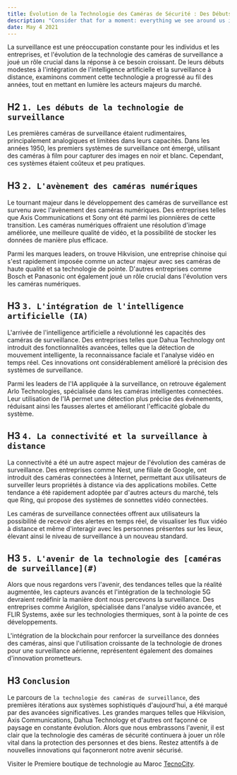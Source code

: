 ```yaml
---
title: Évolution de la Technologie des Caméras de Sécurité : Des Débuts à l'Avenir
description: "Consider that for a moment: everything we see around us is assumed to have had a cause and is contingent upon."
date: May 4 2021
---
```

La surveillance est une préoccupation constante pour les individus et les entreprises, et l'évolution de la technologie des caméras de surveillance a joué un rôle crucial dans la réponse à ce besoin croissant. De leurs débuts modestes à l'intégration de l'intelligence artificielle et la surveillance à distance, examinons comment cette technologie a progressé au fil des années, tout en mettant en lumière les acteurs majeurs du marché.

## H2 `1. Les débuts de la technologie de surveillance`
Les premières caméras de surveillance étaient rudimentaires, principalement analogiques et limitées dans leurs capacités. Dans les années 1950, les premiers systèmes de surveillance ont émergé, utilisant des caméras à film pour capturer des images en noir et blanc. Cependant, ces systèmes étaient coûteux et peu pratiques.

## H3 `2. L'avènement des caméras numériques`
Le tournant majeur dans le développement des caméras de surveillance est survenu avec l'avènement des caméras numériques. Des entreprises telles que Axis Communications et Sony ont été parmi les pionnières de cette transition. Les caméras numériques offraient une résolution d'image améliorée, une meilleure qualité de vidéo, et la possibilité de stocker les données de manière plus efficace.

Parmi les marques leaders, on trouve Hikvision, une entreprise chinoise qui s'est rapidement imposée comme un acteur majeur avec ses caméras de haute qualité et sa technologie de pointe. D'autres entreprises comme Bosch et Panasonic ont également joué un rôle crucial dans l'évolution vers les caméras numériques.

## H3 `3. L'intégration de l'intelligence artificielle (IA)`
L'arrivée de l'intelligence artificielle a révolutionné les capacités des caméras de surveillance. Des entreprises telles que Dahua Technology ont introduit des fonctionnalités avancées, telles que la détection de mouvement intelligente, la reconnaissance faciale et l'analyse vidéo en temps réel. Ces innovations ont considérablement amélioré la précision des systèmes de surveillance.

Parmi les leaders de l'IA appliquée à la surveillance, on retrouve également Arlo Technologies, spécialisée dans les caméras intelligentes connectées. Leur utilisation de l'IA permet une détection plus précise des événements, réduisant ainsi les fausses alertes et améliorant l'efficacité globale du système.

## H3 `4. La connectivité et la surveillance à distance`
La connectivité a été un autre aspect majeur de l'évolution des caméras de surveillance. Des entreprises comme Nest, une filiale de Google, ont introduit des caméras connectées à Internet, permettant aux utilisateurs de surveiller leurs propriétés à distance via des applications mobiles. Cette tendance a été rapidement adoptée par d'autres acteurs du marché, tels que Ring, qui propose des systèmes de sonnettes vidéo connectées.

Les caméras de surveillance connectées offrent aux utilisateurs la possibilité de recevoir des alertes en temps réel, de visualiser les flux vidéo à distance et même d'interagir avec les personnes présentes sur les lieux, élevant ainsi le niveau de surveillance à un nouveau standard.

## H3 `5. L'avenir de la technologie des [caméras de surveillance](#)`
Alors que nous regardons vers l'avenir, des tendances telles que la réalité augmentée, les capteurs avancés et l'intégration de la technologie 5G devraient redéfinir la manière dont nous percevons la surveillance. Des entreprises comme Avigilon, spécialisée dans l'analyse vidéo avancée, et FLIR Systems, axée sur les technologies thermiques, sont à la pointe de ces développements.

L'intégration de la blockchain pour renforcer la surveillance des données des caméras, ainsi que l'utilisation croissante de la technologie de drones pour une surveillance aérienne, représentent également des domaines d'innovation prometteurs.

## H3 `Conclusion`
Le parcours de `la technologie des caméras de surveillance`, des premières itérations aux systèmes sophistiqués d'aujourd'hui, a été marqué par des avancées significatives. Les grandes marques telles que Hikvision, Axis Communications, Dahua Technology et d'autres ont façonné ce paysage en constante évolution. Alors que nous embrassons l'avenir, il est clair que la technologie des caméras de sécurité continuera à jouer un rôle vital dans la protection des personnes et des biens. Restez attentifs à de nouvelles innovations qui façonneront notre avenir sécurisé.

Visiter le Premiere boutique de technologie au Maroc [TecnoCity](#).
